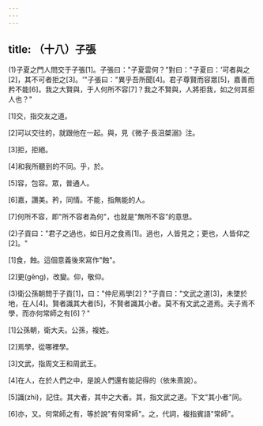 ```yaml
---
---
---
```

title: （十八）子張
---



(1)子夏之門人問交于子張[1]。子張曰："子夏雲何？"對曰："子夏曰：'可者與之[2]，其不可者拒之[3]。'"子張曰："異乎吾所聞[4]。君子尊賢而容眾[5]，嘉善而矜不能[6]。我之大賢與，于人何所不容[7]？我之不賢與，人將拒我，如之何其拒人也？"

[1]交，指交友之道。

[2]可以交往的，就跟他在一起。與，見《微子·長沮桀溺》注。

[3]拒，拒絕。

[4]和我所聽到的不同。乎，於。

[5]容，包容。眾，普通人。

[6]嘉，讚美。矜，同情。不能，指無能的人。

[7]何所不容，即"所不容者為何"，也就是"無所不容"的意思。

(2)子貢曰："君子之過也，如日月之食焉[1]。過也，人皆見之；更也，人皆仰之[2]。"

[1]食，蝕。這個意義後來寫作"蝕"。

[2]更(gēng)，改變。仰，敬仰。

(3)衛公孫朝問于子貢[1]，曰："仲尼焉學[2]？"子貢曰："文武之道[3]，未墜於地，在人[4]。賢者識其大者[5]，不賢者識其小者。莫不有文武之道焉。夫子焉不學，而亦何常師之有[6]？"

[1]公孫朝，衛大夫。公孫，複姓。

[2]焉學，從哪裡學。

[3]文武，指周文王和周武王。

[4]在人，在於人們之中，是說人們還有能記得的（依朱熹說）。

[5]識(zhì)，記住。其大者，其中之大者。其，指文武之道。下文"其小者"同。

[6]亦，又。何常師之有，等於說"有何常師"。之，代詞，複指賓語"常師"。